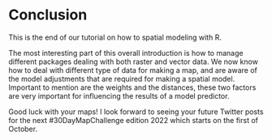 # Conclusion

This is the end of our tutorial on how to spatial modeling with R. 

The most interesting part of this overall introduction is how to manage different packages dealing with both raster and vector data. 
We now know how to deal with different type of data for making a map, and are aware of the model adjustments that are required for making a spatial model. Important to mention are the weights and the distances, these two factors are very important for influencing the results of a model predictor.

Good luck with your maps! I look forward to seeing your future Twitter posts for the next #30DayMapChallenge edition 2022 which starts on the first of October. 


